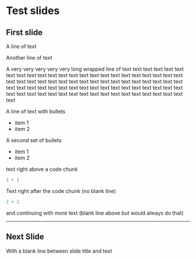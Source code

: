 # Test slides 

## First slide
A line of text

Another line of text

A very very very very very long wrapped line of text text text text text text text text text text text text text text text text text text text text text text text text text text text text text text text text text text text text text text text text text text text text text text text text text text text text text text text text text text text text text text text text text text text text text text text text text text text

A line of text with bullets

- item 1
- item 2

A second set of bullets

- item 1
- item 2


text right above a code chunk
```r
1 + 1
```
Text right after the code chunk (no blank line)

```r
2 + 2
```

and continuing with more text (blank line above but would always do that)

-------------------------------------------------------------------------------

## Next Slide

With a blank line between slide title and text